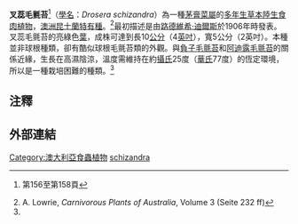 {{Speciesbox
| image = Drosera schizandra.jpg
| image_width = 250px
| taxon = Drosera schizandra
| authority = [[Diels|Diels]], 1906
| range_map = Drosera schizandra.svg
| range_map_width = 250px
| range_map_caption = 分布狀態
}}
'''叉蕊毛氈苔'''<ref name="夏">{{cite book | author = 夏洛特 | year = 2007 | title = 《食蟲植物觀賞與栽培圖鑑》 | publisher = 商周出版 | isbn = 9789861248509}}第156至第158頁</ref>（[[學名|學名]]：''Drosera schizandra''）為一種[[茅膏菜屬|茅膏菜屬]]的[[多年生植物|多年生]][[草本|草本]][[陸生植物|陸生]][[食肉植物|食肉植物]]，[[澳洲|澳洲]][[昆士蘭|昆士蘭]][[特有種|特有種]]。<ref name="Lowrie">A. Lowrie, ''Carnivorous Plants of Australia'', Volume 3 (Seite 232 ff)</ref>最初描述是由[[路德維希·迪爾斯|路德維希·迪爾斯]]於1906年時發表。叉蕊毛氈苔的亮綠色[[葉|葉]]，成株可達到長10[[公分|公分]]（4[[英吋|英吋]]），寬5公分（2英吋）。本種並非球根種類，卻有酷似球根毛氈苔類的外觀。與[[負子毛氈苔|負子毛氈苔]]和[[阿迪露毛氈苔|阿迪露毛氈苔]]的關係近緣，生長在高濕陰涼，溫度需維持在約[[攝氏|攝氏]]25度（[[華氏|華氏]]77度）的恆定環境，所以是一種栽培困難的種類。<ref name="夏"/>

== 注釋 ==
{{reflist}}

== 外部連結 ==
{{Commons-inline|Drosera schizandra|叉蕊毛氈苔}}
{{wikispecies|Drosera schizandra|叉蕊毛氈苔}}
{{Taxonbar|from=Q148402}}

[[Category:澳大利亞食蟲植物|Category:澳大利亞食蟲植物]]
[[Category:茅膏菜屬|schizandra]]